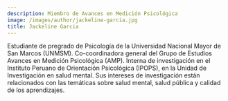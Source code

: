 ```yaml
---
description: Miembro de Avances en Medición Psicológica
image: /images/author/jackeline-garcia.jpg
title: Jackeline Garcia
---
```


Estudiante de pregrado de Psicología de la Universidad Nacional Mayor de San Marcos (UNMSM). Co-coordinadora general del Grupo de Estudios Avances en Medición Psicológica (AMP). Interna de investigación en el Instituto Peruano de Orientación Psicológica (IPOPS), en la Unidad de Investigación en salud mental. Sus intereses de investigación están relacionados con las temáticas sobre salud mental, salud pública y calidad de los aprendizajes.